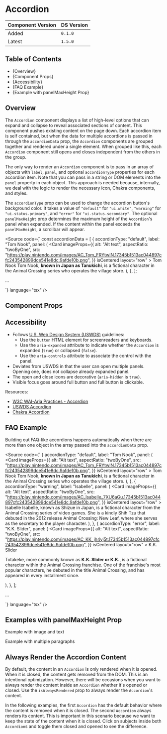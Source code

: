

<Meta of={AccordionStories} />

# Accordion

| Component Version | DS Version |
| ----------------- | ---------- |
| Added             | `0.1.0`    |
| Latest            | `1.5.0`    |

## Table of Contents

- {<Link href="#overview" target="_self">Overview</Link>}
- {<Link href="#component-props" target="_self">Component Props</Link>}
- {<Link href="#accessibility" target="_self">Accessibility</Link>}
- {<Link href="#faq-example" target="_self">FAQ Example</Link>}
- {<Link href="#example-with-panelmaxheight-prop" target="_self">Example with panelMaxHeight Prop</Link>}

## Overview

<Description of={AccordionStories} />

The `Accordion` component displays a list of high-level options that can
expand and collapse to reveal associated sections of content. This component
pushes existing content on the page down. Each accordion item is self contained,
but when the data for multiple accordions is passed in through the `accordionData`
prop, the `Accordion` components are grouped together and rendered under a single
element. When grouped like this, each `Accordion` component still opens and
closes independent from the others in the group.

The only way to render an `Accordion` component is to pass in an array of objects
with `label`, `panel`, and optional `accordionType` properties for each accordion item.
Note that you can pass in a string or DOM elements into the `panel` property in each
object. This approach is needed because, internally, we deal with the logic to render
the necessary icon, Chakra components, and styles.

The `accordionType` prop can be used to change the accordion button's background color.
It takes a value of `"default"` for `"ui.white"`, `"warning"` for `"ui.status.primary"`,
and `"error"` for `"ui.status.secondary"`. The optional `panelMaxHeight` prop determines
the maximum height of the `Accordion`'s panel when expanded. If the content within the
panel exceeds the `panelMaxHeight`, a scrollbar will appear.

<Source
  code={`
const accordionData = [
  {
    accordionType: "default",
    label: "Tom Nook",
    panel: (
      <Card
        imageProps={{
          alt: "Alt text",
          aspectRatio: "twoByOne",
          src: "https://play.nintendo.com/images/AC_Tom_FRYtwIN.17345b1513ac044897cfc243542899dce541e8dc.9afde10b.png",
        }}
        isCentered
        layout="row"
      >
        <CardHeading level="four" id="heading1">
          Tom Nook
        </CardHeading>
        <CardContent>
          Tom Nook, <b>known in Japan as Tanukichi</b>, is a fictional
          character in the Animal Crossing series who operates the
          village store.
        </CardContent>
      </Card>
    ),
  },
];

...

<Accordion accordionData={accordionData} />
`} language="tsx" />

## Component Props

<Canvas of={AccordionStories.WithControls} />

<ArgTypes of={AccordionStories.WithControls} />

## Accessibility

- Follows [U.S. Web Design System (USWDS)](https://designsystem.digital.gov/components/accordion/)
  guidelines:
  - Use the `button` HTML element for screenreaders and keyboards.
  - Use the `aria-expanded` attribute to indicate whether the `Accordion` is
    expanded (`true`) or collapsed (`false`).
  - Use the `aria-controls` attribute to associate the control with the panel.
- Deviates from USWDS in that the user can open multiple panels. Opening one,
  does not collapse already expanded panel.
- The open and close icons are decorative (`aria-hidden` is `true`).
- Visible focus goes around full button and full button is clickable.

Resources:

- [W3C WAI-Aria Practices - Accordion](https://www.w3.org/TR/wai-aria-practices-1.1/#accordion)
- [USWDS Accordion](https://designsystem.digital.gov/components/accordion/)
- [Chakra Accordion](https://chakra-ui.com/docs/components/disclosure/accordion)

## FAQ Example

Building out FAQ-like accordions happens automatically when there are more than
one object in the array passed into the `accordionData` prop.

<Canvas of={AccordionStories.FaqContent} />

<Source
  code={`
  {
    accordionType: "default",
    label: "Tom Nook",
    panel: (
      <Card
        imageProps={{
          alt: "Alt text",
          aspectRatio: "twoByOne",
          src: "https://play.nintendo.com/images/AC_Tom_FRYtwIN.17345b1513ac044897cfc243542899dce541e8dc.9afde10b.png",
        }}
        isCentered
        layout="row"
      >
        <CardHeading level="four" id="heading1-tom">
          Tom Nook
        </CardHeading>
        <CardContent>
          Tom Nook, <b>known in Japan as Tanukichi</b>, is a fictional character
          in the Animal Crossing series who operates the village store.
        </CardContent>
      </Card>
    ),
  },
  {
    accordionType: "warning",
    label: "Isabelle",
    panel: (
      <Card
        imageProps={{
          alt: "Alt text",
          aspectRatio: "twoByOne",
          src: "https://play.nintendo.com/images/AC_Isabelle_7XU6aGu.17345b1513ac044897cfc243542899dce541e8dc.9afde10b.png",
        }}
        isCentered
        layout="row"
      >
        <CardHeading level="four" id="heading1-isabelle">
          Isabelle
        </CardHeading>
        <CardContent>
          Isabelle, known as Shizue in Japan, is a fictional character from the
          Animal Crossing series of video games. She is a kindly Shih Tzu that
          debuted in the 2012 release Animal Crossing: New Leaf, where she
          serves as the secretary to the player character.
        </CardContent>
      </Card>
    ),
  },
  {
    accordionType: "error",
    label: "K.K. Slider",
    panel: (
      <Card
        imageProps={{
          alt: "Alt text",
          aspectRatio: "twoByOne",
          src: "https://play.nintendo.com/images/AC_KK_jh4yj5t.17345b1513ac044897cfc243542899dce541e8dc.9afde10b.png",
        }}
        isCentered
        layout="row"
      >
        <CardHeading level="four" id="heading1-kkslider">
          K.K. Slider
        </CardHeading>
        <CardContent>
          <p>
            Totakeke, more commonly known as <b>K.K. Slider or K.K.</b>, is a
            fictional character within the Animal Crossing franchise. One of the
            franchise's most popular characters, he debuted in the title Animal
            Crossing, and has appeared in every installment since.
          </p>
        </CardContent>
      </Card>
    ),
  },
];

...

<Accordion accordionData={faqContent} />
`} language="tsx" />

## Examples with panelMaxHeight Prop

Example with image and text

<Canvas of={AccordionStories.PanelMaxHeightExample} />

Example with multiple paragraphs

<Canvas of={AccordionStories.PanelMaxHeightExample2} />

## Always Render the Accordion Content

By default, the content in an `Accordion` is only rendered when it is opened. When
it is closed, the content gets removed from the DOM. This is an intentional
optimization. However, there will be occasions when you want to always render the
content inside an `Accordion` whether it's opened or closed. Use the
`isAlwaysRendered` prop to always render the `Accordion`'s content.

In the following examples, the first `Accordion` has the default behavior where
the content is removed when it is closed. The second `Accordion` always renders
its content. This is important in this scenario because we want to keep the state
of the content when it is closed. Click on subjects inside both `Accordion`s and
toggle them closed and opened to see the difference.

<Canvas of={AccordionStories.IsAlwaysRendered} />
